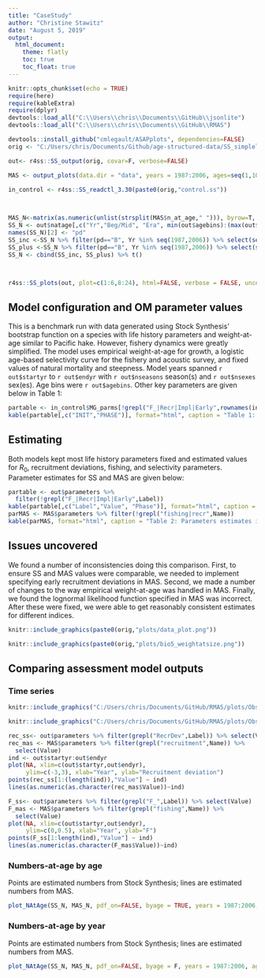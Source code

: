 ```yaml
---
title: "CaseStudy"
author: "Christine Stawitz"
date: "August 5, 2019"
output: 
  html_document:
    theme: flatly
    toc: true
    toc_float: true
---
```


```r
knitr::opts_chunk$set(echo = TRUE)
require(here)
require(kableExtra)
require(dplyr)
devtools::load_all("C:\\Users\\chris\\Documents\\GitHub\\jsonlite")
devtools::load_all("C:\\Users\\chris\\Documents\\GitHub\\RMAS")

devtools::install_github("cmlegault/ASAPplots", dependencies=FALSE)
orig <- "C:/Users/chris/Documents/Github/age-structured-data/SS_simplelog/SS_simplelogistic/"

out<- r4ss::SS_output(orig, covar=F, verbose=FALSE)

MAS <- output_plots(data.dir = "data", years = 1987:2006, ages=seq(1,10), pop_name = "populations.txt", rep_name = "mas_report.txt", figs_dir="plots")

in_control <- r4ss::SS_readctl_3.30(paste0(orig,"control.ss"))


  
MAS_N<-matrix(as.numeric(unlist(strsplit(MAS$n_at_age," "))), byrow=T, ncol=20)
SS_N <- out$natage[,c("Yr","Beg/Mid", "Era", min(out$agebins):(max(out$agebins)+2))] 
names(SS_N)[2] <- "pd"
SS_inc <-SS_N %>% filter(pd=="B", Yr %in% seq(1987,2006)) %>% select(seq(4,12))
SS_plus <-SS_N %>% filter(pd=="B", Yr %in% seq(1987,2006)) %>% select(seq(13,15)) %>% rowSums()
SS_N <- cbind(SS_inc, SS_plus) %>% t()



r4ss::SS_plots(out, plot=c(1:6,8:24), html=FALSE, verbose = FALSE, uncertainty=FALSE)
```

## Model configuration and OM parameter values
This is a benchmark run with data generated using Stock Synthesis' bootstrap function on a species with life history parameters and weight-at-age similar to Pacific hake. However, fishery dynamics were greatly simplified. The model uses empirical weight-at-age for growth, a logistic age-based selectivity curve for the fishery and acoustic survey, and fixed values of natural mortality and steepness. Model years spanned `r out$startyr` to `r out$endyr`  with `r out$nseasons` season(s) and `r out$nsexes` sex(es). Age bins were `r out$agebins`. Other key parameters are given below in Table 1:

```r
partable <- in_control$MG_parms[!grepl("F_|Recr|Impl|Early",rownames(in_control$MG_parms)),]
kable(partable[,c("INIT","PHASE")], format="html", caption = "Table 1: Life History parameters used to generate data.") %>% kable_styling()

```

## Estimating
Both models kept most life history parameters fixed and estimated values for $R_0$, recruitment deviations, fishing, and selectivity parameters. Parameter estimates for SS and MAS are given below:

```r
partable <- out$parameters %>%
  filter(!grepl("F_|Recr|Impl|Early",Label))
kable(partable[,c("Label","Value", "Phase")], format="html", caption = "Table 2: Life History parameters estimated by Stock Synthesis.") %>% kable_styling()
parMAS <- MAS$parameters %>% filter(!grepl("fishing|recr",Name))
kable(parMAS, format="html", caption = "Table 2: Parameters estimates in MAS") %>% kable_styling()
```


## Issues uncovered
We found a number of inconsistencies doing this comparison. First, to ensure SS and MAS values were comparable, we needed to implement specifying early recruitment deviations in MAS. Second, we made a number of changes to the way empirical weight-at-age was handled in MAS. Finally, we found the lognormal likelihood function specified in MAS was incorrect. After these were fixed, we were able to get reasonably consistent estimates for different indices. 



```r

knitr::include_graphics(paste0(orig,"plots/data_plot.png"))

```


```r

knitr::include_graphics(paste0(orig,"plots/bio5_weightatsize.png"))
```



## Comparing assessment model outputs {.tabset}

### Time series
```r
knitr::include_graphics("C:/Users/chris/Documents/GitHub/RMAS/plots/ObsVsExpectedSurvey IndexTotal.png")

knitr::include_graphics("C:/Users/chris/Documents/GitHub/RMAS/plots/ObsVsExpectedCatch BiomassTotal.png")
```

```r
rec_ss<- out$parameters %>% filter(grepl("RecrDev",Label)) %>% select(Value)
rec_mas <- MAS$parameters %>% filter(grepl("recruitment",Name)) %>%
  select(Value)
ind <- out$startyr:out$endyr
plot(NA, xlim=c(out$startyr,out$endyr),
     ylim=c(-3,3), xlab="Year", ylab="Recruitment deviation")
points(rec_ss[1:(length(ind)),"Value"] ~ ind)
lines(as.numeric(as.character(rec_mas$Value))~ind)
```
```r
F_ss<- out$parameters %>% filter(grepl("F_",Label)) %>% select(Value)
F_mas <- MAS$parameters %>% filter(grepl("fishing",Name)) %>%
  select(Value)
plot(NA, xlim=c(out$startyr,out$endyr),
     ylim=c(0,0.5), xlab="Year", ylab="F")
points(F_ss[1:length(ind),"Value"] ~ ind)
lines(as.numeric(as.character(F_mas$Value))~ind)
```



### Numbers-at-age by age
Points are estimated numbers from Stock Synthesis; lines are estimated numbers from MAS.

```r

plot_NAtAge(SS_N, MAS_N, pdf_on=FALSE, byage = TRUE, years = 1987:2006, ages=seq(1,10))
```

### Numbers-at-age by year
Points are estimated numbers from Stock Synthesis; lines are estimated numbers from MAS.

```r
plot_NAtAge(SS_N, MAS_N, pdf_on=FALSE, byage = F, years = 1987:2006, ages=seq(1,10))
```

